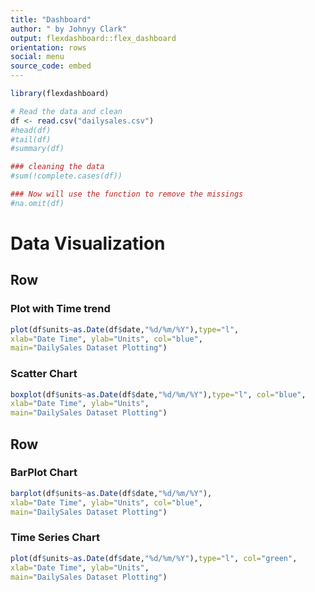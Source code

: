 ---
title: "Dashboard"
author: " by Johnyy Clark"
output: flexdashboard::flex_dashboard
orientation: rows
social: menu
source_code: embed
---

```{r}
library(flexdashboard)

# Read the data and clean 
df <- read.csv("dailysales.csv")
#head(df)
#tail(df)
#summary(df)

### cleaning the data
#sum(!complete.cases(df))

### Now will use the function to remove the missings
#na.omit(df)
```

Data Visualization
=======================================================================



Row
-------------------------------------
    
### Plot with Time trend
    
```{r}
plot(df$units~as.Date(df$date,"%d/%m/%Y"),type="l",
xlab="Date Time", ylab="Units", col="blue",
main="DailySales Dataset Plotting")

```

### Scatter Chart
    
```{r}
boxplot(df$units~as.Date(df$date,"%d/%m/%Y"),type="l", col="blue",
xlab="Date Time", ylab="Units",
main="DailySales Dataset Plotting")

```   

Row
-------------------------------------
   
### BarPlot Chart

```{r}
barplot(df$units~as.Date(df$date,"%d/%m/%Y"),
xlab="Date Time", ylab="Units", col="blue",
main="DailySales Dataset Plotting")

```   
 
### Time Series Chart
    
```{r}
plot(df$units~as.Date(df$date,"%d/%m/%Y"),type="l", col="green",
xlab="Date Time", ylab="Units",
main="DailySales Dataset Plotting")

```
